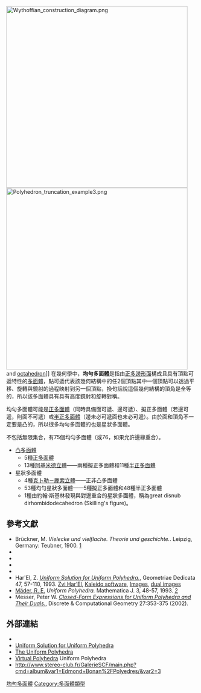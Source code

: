 {{expand|time=2014-04-29T13:50:42+00:00}}
[[File:Wythoffian_construction_diagram.png|480px]]
[[File:Polyhedron_truncation_example3.png|480px]] and [[octahedron|octahedron]]]]
在幾何學中，'''均勻多面體'''是指由[[正多邊形|正多邊形]][[面_(幾何)|面]]構成且具有頂點可遞特性的[[多面體|多面體]]，點可遞代表該幾何結構中的任2個頂點其中一個頂點可以透過平移、旋轉與鏡射的過程映射到另一個頂點，換句話說這個幾何結構的頂角是全等的，所以該多面體具有具有高度鏡射和旋轉對稱。

均勻多面體可能是[[正多面體|正多面體]]（同時具備面可遞、邊可遞）、擬正多面體（若邊可遞，則面不可遞）或[[半正多面體|半正多面體]]（邊未必可遞面也未必可遞）。由於面和頂角不一定要是凸的，所以很多均勻多面體的也是星狀多面體。

不包括無限集合，有75個均勻多面體（或76，如果允許邊緣重合）。
*[[凸多面體|凸多面體]]
**5種[[正多面體|正多面體]]
**13種[[阿基米德立體|阿基米德立體]]——兩種擬正多面體和11種[[半正多面體|半正多面體]]
*星狀多面體
**4種[[克卜勒－龐索立體|克卜勒－龐索立體]]——正非凸多面體
**53種均勻星狀多面體——5種擬正多面體和48種半正多面體
**1種由約翰·斯基林發現與對邊重合的星狀多面體，稱為great disnub dirhombidodecahedron (Skilling's figure)。

== 參考文獻 ==
{{reflist}}
*Brückner, M. ''Vielecke und vielflache. Theorie und geschichte.''. Leipzig, Germany: Teubner, 1900. [http://www.hti.umich.edu/cgi/b/bib/bibperm?q1=ABN8316.0001.001]
*{{Cite journal | last1=Coxeter | first1=Harold Scott MacDonald | author1-link=Harold Scott MacDonald Coxeter | last2=Longuet-Higgins | first2=M. S. | last3=Miller | first3=J. C. P. | title=Uniform polyhedra | jstor=91532 | mr=0062446  | year=1954 | journal=Philosophical Transactions of the Royal Society of London. Series A. Mathematical and Physical Sciences | issn=0080-4614 | volume=246 |issue=916 | pages=401–450 | publisher=The Royal Society | doi=10.1098/rsta.1954.0003 | ref=harv}}
*{{Cite journal | last1=Sopov | first1=S. P. | title=A proof of the completeness on the list of elementary homogeneous polyhedra | mr=0326550  | year=1970 | journal=Ukrainskiui Geometricheskiui Sbornik | issue=8 | pages=139–156 | ref=harv | postscript=<!--None-->}}
* {{cite book | first=Magnus | last=Wenninger | authorlink=Magnus Wenninger  | title=Polyhedron Models | publisher=Cambridge University Press | year=1974 | isbn=0-521-09859-9 }}
*{{Cite journal | last1=Skilling | first1=J. | title=The complete set of uniform polyhedra | jstor=74475 | mr=0365333  | year=1975 | journal=Philosophical Transactions of the Royal Society of London. Series A. Mathematical and Physical Sciences | issn=0080-4614 | volume=278 | pages=111–135 | doi=10.1098/rsta.1975.0022 | ref=harv | postscript=<!--None--> | issue=1278}}
* Har'El, Z. [https://web.archive.org/web/20090715034226/http://www.math.technion.ac.il/%7Erl/docs/uniform.pdf ''Uniform Solution for Uniform Polyhedra.''], Geometriae Dedicata 47, 57-110, 1993. [https://web.archive.org/web/20090727182130/http://www.math.technion.ac.il/~rl/ Zvi Har’El], [https://web.archive.org/web/20110520092545/http://www.math.technion.ac.il/~rl/kaleido/ Kaleido software], [https://web.archive.org/web/20110520080303/http://www.math.technion.ac.il/~rl/kaleido/poly.html Images], [https://web.archive.org/web/20110520080425/http://www.math.technion.ac.il/~rl/kaleido/dual.html dual images]
*  [http://www.mathconsult.ch/showroom/unipoly Mäder, R. E.]{{Wayback|url=http://www.mathconsult.ch/showroom/unipoly |date=20140605221250 }} ''Uniform Polyhedra.'' Mathematica J. 3, 48-57, 1993. [http://library.wolfram.com/infocenter/Articles/2254]{{Wayback|url=http://library.wolfram.com/infocenter/Articles/2254 |date=20150907002821 }}
*Messer, Peter W. [http://www.springerlink.com/content/me48wm7823jhdcpe/?p=baeede46029e489f9df9a31526cd8f6&pi=2 ''Closed-Form Expressions for Uniform Polyhedra and Their Duals.'']{{Dead link|date=2020年2月 |bot=InternetArchiveBot |fix-attempted=yes }}, Discrete & Computational Geometry 27:353-375 (2002).

== 外部連結 ==
* {{MathWorld | urlname=UniformPolyhedron | title=Uniform Polyhedron}}
*[https://web.archive.org/web/20090715034226/http://www.math.technion.ac.il/%7Erl/docs/uniform.pdf Uniform Solution for Uniform Polyhedra]
*[http://www.mathconsult.ch/showroom/unipoly/ The Uniform Polyhedra]{{Wayback|url=http://www.mathconsult.ch/showroom/unipoly/ |date=20080211233246 }}
*[http://www.georgehart.com/virtual-polyhedra/uniform-info.html Virtual Polyhedra]{{Wayback|url=http://www.georgehart.com/virtual-polyhedra/uniform-info.html |date=20140114180208 }} Uniform Polyhedra
*http://www.stereo-club.fr/GalerieSCF/main.php?cmd=album&var1=Edmond+Bonan%2FPolyedres/&var2=3{{Wayback|url=http://www.stereo-club.fr/GalerieSCF/main.php?cmd=album&var1=Edmond+Bonan%2FPolyedres%2F&var2=3 |date=20161009084548 }}

[[Category:均勻多面體|]]
[[Category:多面體類型|Category:多面體類型]]